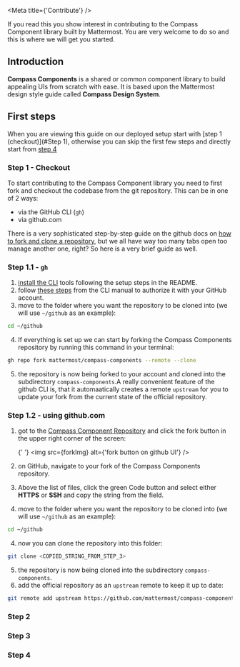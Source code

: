 
<Meta title={'Contribute'} />

<Title>Contribute to Compass Components</Title>

<Subtitle>
    If you read this you show interest in contributing to the Compass Component library built by
    Mattermost. You are very welcome to do so and this is where we will get you started.

</Subtitle>

## Introduction

**Compass Components** is a shared or common component library to build appealing UIs from scratch with ease.
It is based upon the Mattermost design style guide called **Compass Design System**.

## First steps

When you are viewing this guide on our deployed setup start with [step 1 (checkout)](#Step 1), otherwise you can skip
the first few steps and directly start from [step 4](#step-4)

### Step 1 - Checkout

To start contributing to the Compass Component library you need to first fork and checkout the codebase from the git
repository. This can be in one of 2 ways:

-   via the GitHub CLI (`gh`)
-   via github.com

There is a very sophisticated step-by-step guide on the github docs on [how to fork and clone a repository](https://docs.github.com/en/get-started/quickstart/fork-a-repo),
but we all have way too many tabs open too manage another one, right? So here is a very brief guide as well.

### Step 1.1 - `gh`

1. [install the CLI](https://github.com/cli/cli#installation) tools following the setup steps in the README.
2. follow [these steps](https://cli.github.com/manual/) from the CLI manual to authorize it with your GitHub account.
3. move to the folder where you want the repository to be cloned into (we will use `~/github` as an example):

```bash
cd ~/github
```

4. If everything is set up we can start by forking the Compass Components repository by running this command in your
   terminal:

```bash
gh repo fork mattermost/compass-components --remote --clone
```

5. the repository is now being forked to your account and cloned into the subdirectory `compass-components`.A really
   convenient feature of the github CLI is, that it automaatically creates a remote `upstream` for you to update your fork
   from the current state of the official repository.

### Step 1.2 - using github.com

1. got to the [Compass Component Repository](https://github.com/mattermost/compass-components) and click the fork button
   in the upper right corner of the screen:

    {' '}
    <img src={forkImg} alt={'fork button on github UI'} />

2. on GitHub, navigate to your fork of the Compass Components repository.
3. Above the list of files, click the green Code button and select either **HTTPS** or **SSH** and copy the string from
   the field.
4. move to the folder where you want the repository to be cloned into (we will use `~/github` as an example):

```bash
cd ~/github
```

4. now you can clone the repository into this folder:

```bash
git clone <COPIED_STRING_FROM_STEP_3>
```

5. the repository is now being cloned into the subdirectory `compass-components`.
6. add the official repository as an `upstream` remote to keep it up to date:

```bash
git remote add upstream https://github.com/mattermost/compass-components
```

### Step 2

### Step 3

### Step 4
